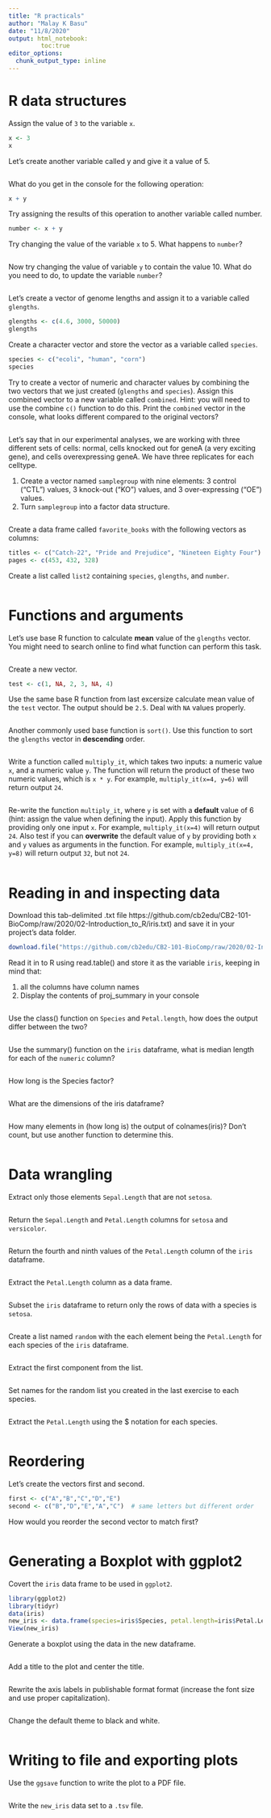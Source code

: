 ```yaml
---
title: "R practicals"
author: "Malay K Basu"
date: "11/8/2020"
output: html_notebook:
         toc:true
editor_options: 
  chunk_output_type: inline
---
```

# R data structures

Assign the value of `3` to the variable `x`.
```r
x <- 3
x
```

Let’s create another variable called y and give it a value of 5.
```r

```

What do you get in the console for the following operation:
```r
x + y
```

Try assigning the results of this operation to another variable called number.
```r
number <- x + y
```

Try changing the value of the variable `x` to 5. What happens to `number`?
```r

```

Now try changing the value of variable `y` to contain the value 10. What do you need to do, to update the variable `number`?
```r

```

Let’s create a vector of genome lengths and assign it to a variable called `glengths`.
```r
glengths <- c(4.6, 3000, 50000)
glengths
```

Create a character vector and store the vector as a variable called `species`.
```r
species <- c("ecoli", "human", "corn")
species
```

Try to create a vector of numeric and character values by combining the two vectors that we just created (`glengths` and `species`). Assign this combined vector to a new variable called `combined`. Hint: you will need to use the combine `c()` function to do this. Print the `combined` vector in the console, what looks different compared to the original vectors?
```r

```

  
Let's say that in our experimental analyses, we are working with three different sets of cells: normal, cells knocked out for geneA (a very exciting gene), and cells overexpressing geneA. We have three replicates for each celltype.

 1. Create a vector named `samplegroup` with nine elements: 3 control ("CTL") values, 3 knock-out ("KO") values, and 3 over-expressing ("OE") values.
 2. Turn `samplegroup` into a factor data structure.
```r

```

Create a data frame called `favorite_books` with the following vectors as columns:
```r
titles <- c("Catch-22", "Pride and Prejudice", "Nineteen Eighty Four")
pages <- c(453, 432, 328)
```

Create a list called `list2` containing `species`, `glengths`, and `number`.
```r

```


# Functions and arguments

Let's use base R function to calculate **mean** value of the `glengths` vector. You might need to search online to find what function can perform this task.
```r

```

Create a new vector.
```r
test <- c(1, NA, 2, 3, NA, 4)
```
Use the same base R function from last excersize calculate mean value of the `test` vector. The output should be `2.5`. Deal with `NA` values properly.
```r

```

Another commonly used base function is `sort()`. Use this function to sort the `glengths` vector in **descending** order.
```r

```

Write a function called `multiply_it`, which takes two inputs: a numeric value `x`, and a numeric value `y`. The function will return the product of these two numeric values, which is `x * y`. For example, `multiply_it(x=4, y=6)` will return output `24`.
```r

```

Re-write the function `multiply_it`, where `y` is set with a **default** value of 6 (hint: assign the value when defining the input). Apply this function by providing only one input `x`. For example, `multiply_it(x=4)` will return output `24`. Also test if you can **overwrite** the default value of `y` by providing both `x` and `y` values as arguments in the function. For example, `multiply_it(x=4, y=8)` will return output `32`, but not `24`.
```r

```

# Reading in and inspecting data

Download this tab-delimited .txt file https://github.com/cb2edu/CB2-101-BioComp/raw/2020/02-Introduction_to_R/iris.txt) and save it in your project’s data folder.
```r
download.file("https://github.com/cb2edu/CB2-101-BioComp/raw/2020/02-Introduction_to_R/iris.txt",destfile = "iris.txt")
```

Read it in to R using read.table() and store it as the variable `iris`, keeping in mind that: 
 
 1. all the columns have column names 
 2. Display the contents of proj_summary in your console
```r

```

Use the class() function on `Species` and `Petal.length`, how does the output differ between the two?
```r

```

Use the summary() function on the `iris` dataframe, what is median length for each of the `numeric` column?
```r

```

How long is the Species factor?
```r

```

What are the dimensions of the iris dataframe?
```r

```

How many elements in (how long is) the output of colnames(iris)? Don’t count, but use another function to determine this.
```r

```

# Data wrangling

Extract only those elements  `Sepal.Length` that are not `setosa`.
```r

```

Return the `Sepal.Length` and `Petal.Length` columns for `setosa` and `versicolor`.
```r

```

Return the fourth and ninth values of the `Petal.Length` column of the `iris` dataframe.
```r

```

Extract the `Petal.Length`  column as a data frame.
```r

```

Subset the `iris` dataframe to return only the rows of data with a species is `setosa`.
```r

```


Create a list named `random` with the each element being the `Petal.Length` for each species of the `iris` dataframe.
```r

```

Extract the first component from the list.
```r

```

Set names for the random list you created in the last exercise to each species.
```r

```

Extract the `Petal.Length` using the $ notation for each species.
```r

```

# Reordering

Let’s create the vectors first and second.
```r
first <- c("A","B","C","D","E")
second <- c("B","D","E","A","C")  # same letters but different order
```

How would you reorder the second vector to match first?
```r

```

# Generating a Boxplot with ggplot2

Covert the `iris` data frame to be used in `ggplot2`.
```r
library(ggplot2)
library(tidyr)
data(iris)
new_iris <- data.frame(species=iris$Species, petal.length=iris$Petal.Length)
View(new_iris)
```

Generate a boxplot using the data in the new dataframe.
```r

```
Add a title to the plot and center the title.
```r

```

Rewrite the axis labels in publishable format format (increase the font size and use proper capitalization). 
```r

```

Change the default theme to black and white.
```r

```



# Writing to file and exporting plots

Use the `ggsave` function to write the plot to a PDF file.
```r

```

Write the `new_iris` data set to a `.tsv` file.
```r

```




